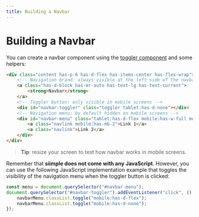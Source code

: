 ```yaml
---
title: Building a Navbar
---
```


# Building a Navbar

You can create a navbar component using the [toggler component](/components/toggler) and some helpers:

<NavbarExample />

```html
<div class="content has-p-6 has-d-flex has-items-center has-flex-wrap">
    <!-- Navigation brand: always visible at the left side of the navbar -->
    <a class="has-d-block has-mr-auto has-text-lg has-text-current">
        <strong>Navbar</strong>
    </a>
    <!-- Toggler button: only visible in mobile screens -->
    <div id="navbar-toggler" class="toggler tablet:has-d-none"></div>
    <!-- Navigation menu: by default hidden on mobile screens -->
    <div id="navbar-menu" class="tablet:has-d-flex mobile:has-w-full mobile:has-flex-column mobile:has-mt-4 mobile:has-d-none">
        <a class="navlink mobile:has-mb-2">Link 1</a>
        <a class="navlink">Link 2</a>
    </div>
</div>
``` 

> **Tip**: resize your screen to test how navbar works in mobile screens.

Remember that **siimple does not come with any JavaScript**. However, you can use the following JavaScript implementation example that toggles the visibility of the navigation menu when the toggler button is clicked:

```javascript
const menu = document.querySelector("#navbar-menu");
document.querySelector("#navbar-toggler").addEventListener("click", () => {
    navbarMenu.classList.toggle("mobile:has-d-flex");
    navbarMenu.classList.toggle("mobile:has-d-none");
});
```

